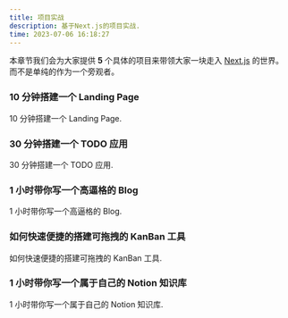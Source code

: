 ```yaml
---
title: 项目实战
description: 基于Next.js的项目实战.
time: 2023-07-06 16:18:27
---
```


本章节我们会为大家提供 **5** 个具体的项目来带领大家一块走入 [Next.js](https://nextjs.org/docs) 的世界。而不是单纯的作为一个旁观者。

<div className="grid sm:grid-cols-2 gap-4 mt-6">

<Card href="/docs/documentation/real-world-project">

### 10 分钟搭建一个 Landing Page

10 分钟搭建一个 Landing Page.

</Card>

<Card href="/docs/documentation/real-world-project">

### 30 分钟搭建一个 TODO 应用

30 分钟搭建一个 TODO 应用.

</Card>

<Card href="/docs/documentation/real-world-project">

### 1 小时带你写一个高逼格的 Blog

1 小时带你写一个高逼格的 Blog.

</Card>

<Card href="/docs/documentation/real-world-project">

### 如何快速便捷的搭建可拖拽的 KanBan 工具

如何快速便捷的搭建可拖拽的 KanBan 工具.

</Card>

<Card href="/docs/documentation/real-world-project">

### 1 小时带你写一个属于自己的 Notion 知识库

1 小时带你写一个属于自己的 Notion 知识库.

</Card>

</div>
